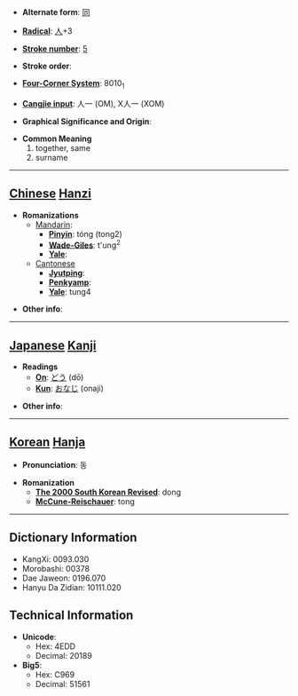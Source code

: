 * '''Alternate form''': [[同]]

* '''[[Wiktionary:Chinese radical index| Radical]]''': [[Wiktionary:Chinese radical index 人|人]]+3

* '''[[Wiktionary:Chinese total strokes index|Stroke number]]''': [[Wiktionary:Chinese total strokes index 5|5]]

* '''Stroke order''': 

* '''[[Wiktionary:Chinese four corner index|Four-Corner System]]''': 8010<sub>1</sub>

* '''[[Wiktionary:Chinese Cangjie index|Cangjie input]]''': 人一 (OM), X人一 (XOM)

* '''Graphical Significance and Origin''': 

* '''Common Meaning'''
*#together, same
*# surname


----

== [[Chinese]] [[Hanzi]] ==

* '''Romanizations'''
** [[Mandarin]]:
*** '''[[Pinyin]]''': tóng (tong2)
*** '''[[Wade-Giles]]''': t'ung<sup>2</sup>
*** '''[[Yale]]''': 
**[[Cantonese]]
***'''[[Jyutping]]''':
***'''[[Penkyamp]]''': 
***'''[[Yale]]''': tung4

* '''Other info''': 

----

== [[Japanese]] [[Kanji]] ==

* '''Readings'''
** '''[[On]]''': [[どう]] (dō)
** '''[[Kun]]''': [[おなじ]] (onaji)

* '''Other info''':  

----

== [[Korean]] [[Hanja]] ==

* '''Pronunciation''': 동

* '''Romanization'''
** '''[[The 2000 South Korean Revised Romanization|The 2000 South Korean Revised]]''': dong
** '''[[McCune-Reischauer]]''': tong

----

== Dictionary Information ==

* KangXi: 0093.030
* Morobashi: 00378
* Dae Jaweon: 0196.070
* Hanyu Da Zidian: 10111.020

== Technical Information ==

* '''Unicode''':
** Hex: 4EDD
** Decimal: 20189
* '''Big5''':
** Hex: C969
** Decimal: 51561